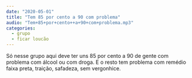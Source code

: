 ```yaml
---
date: "2020-05-01"
title: "Tem 85 por cento a 90 com problema"
audio: "Tem+85+por+cento++a+90+com+problema.mp3"
categories:
  - grupo
  - ficar loucão
---
```


<Transcription>
  Só nesse grupo aqui deve ter uns 85 por cento a 90 de gente com problema com álcool ou com droga. E o resto tem problema com remédio faixa preta, traição, safadeza, sem vergonhice.
</Transcription>